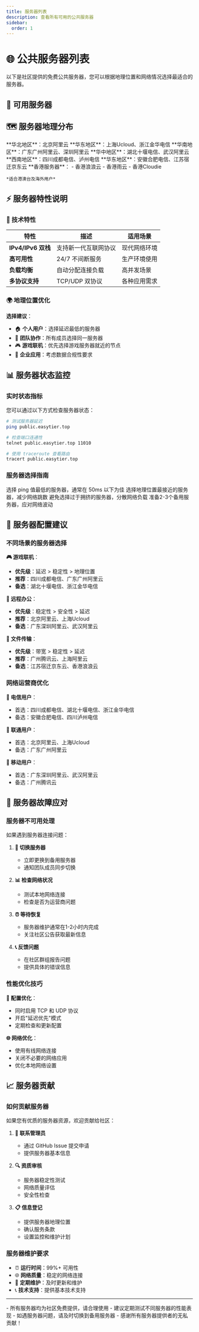```yaml
---
title: 服务器列表
description: 查看所有可用的公共服务器
sidebar:
  order: 1
---
```



# 🌐 公共服务器列表

以下是社区提供的免费公共服务器，您可以根据地理位置和网络情况选择最适合的服务器。

## 📡 可用服务器

<ServerList />

## 🗺️ 服务器地理分布

<CardGrid>
  <Card title="🇨🇳 中国大陆" icon="globe">
    **华北地区**：北京阿里云  
    **华东地区**：上海Ucloud、浙江金华电信  
    **华南地区**：广东广州阿里云、深圳阿里云  
    **华中地区**：湖北十堰电信、武汉阿里云  
    **西南地区**：四川成都电信、泸州电信  
    **华东地区**：安徽合肥电信、江苏宿迁京东云
  </Card>
  
  <Card title="🇭🇰 中国香港" icon="globe">
    **香港服务器**：  
    - 香港浪浪云
    - 香港雨云  
    - 香港Cloudie
    
    *适合港澳台及海外用户*
  </Card>
</CardGrid>

## ⚡ 服务器特性说明

### 🔧 技术特性

| 特性 | 描述 | 适用场景 |
|------|------|----------|
| **IPv4/IPv6 双栈** | 支持新一代互联网协议 | 现代网络环境 |
| **高可用性** | 24/7 不间断服务 | 生产环境使用 |
| **负载均衡** | 自动分配连接负载 | 高并发场景 |
| **多协议支持** | TCP/UDP 双协议 | 各种应用需求 |

### 🌍 地理位置优化

**选择建议**：
- 🏠 **个人用户**：选择延迟最低的服务器
- 👥 **团队协作**：所有成员选择同一服务器
- 🎮 **游戏联机**：优先选择游戏服务器就近的节点
- 💼 **企业应用**：考虑数据合规性要求

## 📊 服务器状态监控

### 实时状态指标

您可以通过以下方式检查服务器状态：

```bash
# 测试服务器延迟
ping public.easytier.top

# 检查端口连通性
telnet public.easytier.top 11010

# 使用 traceroute 查看路由
tracert public.easytier.top
```

### 服务器选择指南

<CardGrid>
  <Card title="🚀 延迟优先" icon="rocket">
    选择 ping 值最低的服务器，通常在 50ms 以下为佳
  </Card>
  
  <Card title="🌐 地理就近" icon="globe">
    选择地理位置最接近的服务器，减少网络跳数
  </Card>
  
  <Card title="⚖️ 负载均衡" icon="balance">
    避免选择过于拥挤的服务器，分散网络负载
  </Card>
  
  <Card title="🔄 备用方案" icon="refresh">
    准备2-3个备用服务器，应对网络波动
  </Card>
</CardGrid>

## 🔧 服务器配置建议

### 不同场景的服务器选择

**🎮 游戏联机**：
- **优先级**：延迟 > 稳定性 > 地理位置
- **推荐**：四川成都电信、广东广州阿里云
- **备选**：湖北十堰电信、浙江金华电信

**💼 远程办公**：
- **优先级**：稳定性 > 安全性 > 延迟
- **推荐**：北京阿里云、上海Ucloud
- **备选**：广东深圳阿里云、武汉阿里云

**📁 文件传输**：
- **优先级**：带宽 > 稳定性 > 延迟
- **推荐**：广州腾讯云、上海阿里云
- **备选**：江苏宿迁京东云、香港浪浪云

### 网络运营商优化

**🔗 电信用户**：
- 首选：四川成都电信、湖北十堰电信、浙江金华电信
- 备选：安徽合肥电信、四川泸州电信

**🔗 联通用户**：
- 首选：北京阿里云、上海Ucloud
- 备选：广东广州阿里云

**🔗 移动用户**：
- 首选：广东深圳阿里云、武汉阿里云
- 备选：广州腾讯云

## 🚨 服务器故障应对

### 服务器不可用处理

如果遇到服务器连接问题：

1. **🔄 切换服务器**
   - 立即更换到备用服务器
   - 通知团队成员同步切换

2. **📊 检查网络状况**
   - 测试本地网络连接
   - 检查是否为运营商问题

3. **⏰ 等待恢复**
   - 服务器维护通常在1-2小时内完成
   - 关注社区公告获取最新信息

4. **📞 反馈问题**
   - 在社区群组报告问题
   - 提供具体的错误信息

### 性能优化技巧

**🔧 配置优化**：
- 同时启用 TCP 和 UDP 协议
- 开启"延迟优先"模式
- 定期检查和更新配置

**🌐 网络优化**：
- 使用有线网络连接
- 关闭不必要的网络应用
- 优化本地网络设置

## 📈 服务器贡献

### 如何贡献服务器

如果您有优质的服务器资源，欢迎贡献给社区：

1. **📧 联系管理员**
   - 通过 GitHub Issue 提交申请
   - 提供服务器基本信息

2. **🔍 资质审核**
   - 服务器稳定性测试
   - 网络质量评估
   - 安全性检查

3. **📋 信息登记**
   - 提供服务器地理位置
   - 确认服务条款
   - 设置监控和维护计划

### 服务器维护要求

- ⏰ **运行时间**：99%+ 可用性
- 🌐 **网络质量**：稳定的网络连接
- 🔧 **定期维护**：及时更新和维护
- 📞 **技术支持**：提供基本技术支持

---

<Aside type="note" title="服务器使用说明">
- 所有服务器均为社区免费提供，请合理使用
- 建议定期测试不同服务器的性能表现
- 如遇服务器问题，请及时切换到备用服务器
- 感谢所有服务器提供者的无私贡献！
</Aside>
